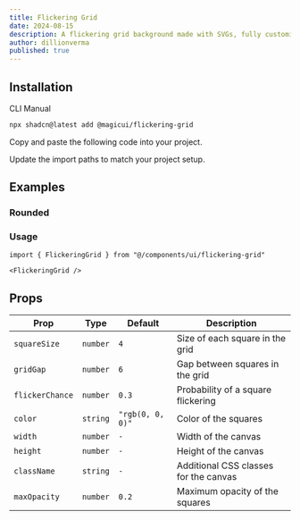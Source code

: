 ```yaml
---
title: Flickering Grid
date: 2024-08-15
description: A flickering grid background made with SVGs, fully customizable using Tailwind CSS.
author: dillionverma
published: true
---
```


<ComponentPreview name="flickering-grid-demo" />

## Installation

<Tabs defaultValue="cli">

<TabsList>
  <TabsTrigger value="cli">CLI</TabsTrigger>
  <TabsTrigger value="manual">Manual</TabsTrigger>
</TabsList>
<TabsContent value="cli">

```bash
npx shadcn@latest add @magicui/flickering-grid
```

</TabsContent>

<TabsContent value="manual">

<Steps>

<Step>Copy and paste the following code into your project.</Step>

<ComponentSource name="flickering-grid" />

<Step>Update the import paths to match your project setup.</Step>

</Steps>

</TabsContent>

</Tabs>

## Examples

### Rounded

<ComponentPreview name="flickering-grid-rounded-demo" />

### Usage

```tsx showLineNumbers
import { FlickeringGrid } from "@/components/ui/flickering-grid"
```

```tsx showLineNumbers
<FlickeringGrid />
```

## Props

| Prop            | Type     | Default          | Description                           |
| --------------- | -------- | ---------------- | ------------------------------------- |
| `squareSize`    | `number` | `4`              | Size of each square in the grid       |
| `gridGap`       | `number` | `6`              | Gap between squares in the grid       |
| `flickerChance` | `number` | `0.3`            | Probability of a square flickering    |
| `color`         | `string` | `"rgb(0, 0, 0)"` | Color of the squares                  |
| `width`         | `number` | `-`              | Width of the canvas                   |
| `height`        | `number` | `-`              | Height of the canvas                  |
| `className`     | `string` | `-`              | Additional CSS classes for the canvas |
| `maxOpacity`    | `number` | `0.2`            | Maximum opacity of the squares        |
